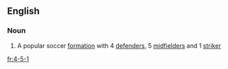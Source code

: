 ==English==

===Noun===
{{en-noun|-}}

# {{context|football|lang=en}} A popular soccer [[formation]] with 4 [[defender]]s, 5 [[midfielder]]s and 1 [[striker]]

[[fr:4-5-1]]